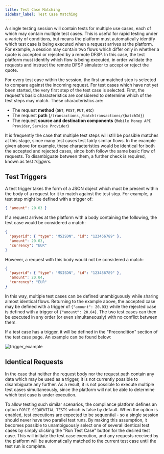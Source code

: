 ```yaml
---
title: Test Case Matching
sidebar_label: Test Case Matching
---
```


A single testing session will contain tests for multiple use cases, each of
which may contain multiple test cases. This is useful for rapid testing under a
variety of conditions, but means the platform must automatically identify which
test case is being executed when a request arrives at the platform. For example,
a session may contain two flows which differ only in whether a quote is accepted
or rejected by a remote DFSP. In this case, the test platform must identify
which flow is being executed, in order validate the requests and instruct the
remote DFSP simulator to accept or reject the quote.

For every test case within the session, the first unmatched step is selected to
compare against the incoming request. For test cases which have not yet been
started, the very first step of the test case is selected. First, the request's
basic characteristics are considered to determine which of the test steps may
match. These characteristics are:

- The request **method** (`GET`, `POST`, `PUT`, etc)
- The request **path** (`/transactions`, `/batchtransactions/{batchId}`)
- The request **source and destination components** (`Mobile Money API Provider`,
  `Service Provider`)

It is frequently the case that multiple test steps will still be possible
matches at this stage, since many test cases test fairly similar flows. In the
example given above for example, these characteristics would be identical for
both the accepted and rejected cases, since both follow the same basic flow of
requests. To disambiguate between them, a further check is required, known as
test _triggers_.

## Test Triggers

A test trigger takes the form of a JSON object which must be present within the
body of a request for it to match against the test step. For example, a test
step might be defined with a trigger of:

```json
{ "amount": 20.03 }
```

If a request arrives at the platform with a body containing the following, the
test case would be considered a match:

```json
{
  "payerid": { "type": "MSISDN", "id": "123456789" },
  "amount": 20.03,
  "currency": "EUR"
}
```

However, a request with this body would not be considered a match:

```json
{
  "payerid": { "type": "MSISDN", "id": "123456789" },
  "amount": 20.04,
  "currency": "EUR"
}
```

In this way, multiple test cases can be defined unambiguously while sharing
almost identical flows. Returning to the example above, the accepted case may be
defined with a trigger of `{"amount": 20.03}` while the rejected case is defined
with a trigger of `{"amount": 20.04}`. The two test cases can then be executed
in any order (or even simultaneously) with no conflict between them.

If a test case has a trigger, it will be defined in the "Precondition" section of the test case page. An example can be found below:

![trigger_example](/img/triggerexample.png)

## Identical Requests

In the case that neither the request body nor the request path contain any data
which may be used as a trigger, it is not currently possible to disambiguate any
further. As a result, it is not possible to execute multiple test cases
simultaneously, since the platform will not be able to determine which test case
is under execution.

To allow testing such similar scenarios, the compliance platform defines an option
`FORCE_SEQUENTIAL_TESTS` which is false by default. When the option is enabled,
test executions are expected to be sequential - so a single session should never
have two parallel test runs. By making this assumption, it becomes possible to
unambiguously select one of several identical test cases by simply clicking the
"Run Test Case" button for the desired test case. This will initiate the test
case execution, and any requests received by the platform will be automatically
matched to the current test case until the test run is complete.
